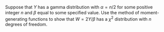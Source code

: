Suppose that $Y$ has a gamma distribution with $\alpha = n / 2$ for some positive integer $n$ and $\beta$ equal to some speciﬁed value.
Use the method of moment-generating functions to show that $W = 2Y / \beta$ has a $\chi^2$ distribution with $n$ degrees of freedom.
